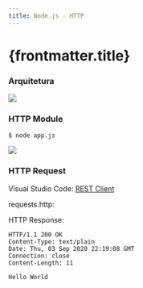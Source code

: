 ```yaml
---
title: Node.js - HTTP
---
```



# {frontmatter.title}

### Arquitetura

![](/imgs/nodejs/http/client-server.png)

### HTTP Module

<CodePreview src="/codes/nodejs/http/hello-simple/app.js" />

```text
$ node app.js
```

![](/imgs/nodejs/http/hello-http.png)

### HTTP Request

Visual Studio Code: [REST Client](https://marketplace.visualstudio.com/items?itemName=humao.rest-client)

requests.http:

<CodePreview src="/codes/nodejs/http/hello-simple/requests.http" lang="txt" />

HTTP Response:

```text
HTTP/1.1 200 OK
Content-Type: text/plain
Date: Thu, 03 Sep 2020 22:19:08 GMT
Connection: close
Content-Length: 11

Hello World
```
